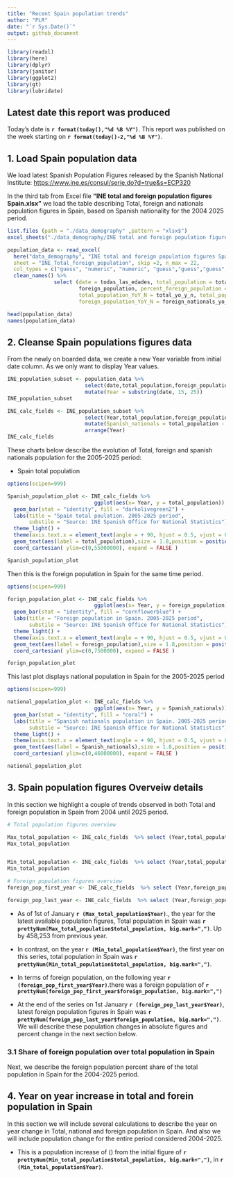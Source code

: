 ```yaml
---
title: "Recent Spain population trends"
author: "PLR"
date: "`r Sys.Date()`"
output: github_document
---
```


```r
library(readxl)
library(here)
library(dplyr)
library(janitor)
library(ggplot2)
library(gt)
library(lubridate)
```

## Latest date this report was produced

Today's date is **`r format(today(),"%d %B %Y")`**. This report was published on the week starting on  **`r format(today()-2,"%d %B %Y")`**. 


## 1. Load Spain population data

We load latest Spanish Population Figures released by the Spanish National Institute: <https://www.ine.es/consul/serie.do?d=true&s=ECP320>

In the third tab from Excel file **"INE total and foreign population figures Spain.xlsx"** we load the table describing Total, foreign and nationals population figures in Spain, based on Spanish nationality for the 2004 2025 period.

```r
list.files (path = "./data_demography" ,pattern = "xlsx$")
excel_sheets("./data_demography/INE total and foreign population figures Spain.xlsx")
```


```r
population_data <- read_excel(
  here("data_demography", "INE total and foreign population figures Spain.xlsx"), 
  sheet = "INE_Total_foreign_population", skip =2, n_max = 22,
  col_types = c("guess", "numeric", "numeric", "guess","guess","guess","guess","guess")) %>% 
  clean_names() %>% 
               select (date = todas_las_edades, total_population = total,
                       foreign_population, percent_foreign_population = percent_foreign_nationals_total_population,
                       total_population_YoY_N = total_yo_y_n, total_population_YoY_perc = total_yo_y_percent,
                       foreign_population_YoY_N = foreign_nationals_yo_y_n, foreign_population_YoY_perc= foreign_total_yo_y_percent)

head(population_data)
names(population_data)
```


## 2. Cleanse Spain populations figures data

From the newly on boarded data, we create a new Year variable from initial date column. As we only want to display Year values.

```r
INE_population_subset <- population_data %>%
                         select(date,total_population,foreign_population) %>% 
                         mutate(Year = substring(date, 15, 25)) 
INE_population_subset
```
```r
INE_calc_fields <- INE_population_subset %>%                          
                         select(Year,total_population,foreign_population) %>% 
                         mutate(Spanish_nationals = total_population - foreign_population) %>% 
                         arrange(Year)
INE_calc_fields
```

These charts below describe the evolution of Total, foreign and spanish nationals population for the 2005-2025 period:

- Spain total population
```r
options(scipen=999)

Spanish_population_plot <- INE_calc_fields %>% 
                            ggplot(aes(x= Year, y = total_population)) +
  geom_bar(stat = "identity", fill = "darkolivegreen2") +
  labs(title = "Spain total poulation. 2005-2025 period",
       substile = "Source: INE Spanish Office for National Statistics") +
  theme_light() +
  theme(axis.text.x = element_text(angle = + 90, hjust = 0.5, vjust = 0.5)) +
  geom_text(aes(label = total_population),size = 1.8,position = position_dodge(width = 0.2),vjust = -0.30,hjust = 0.50) +
  coord_cartesian( ylim=c(0,55000000), expand = FALSE )

Spanish_population_plot
```

Then this is the foreign population in Spain for the same time period.

```r
options(scipen=999)

forign_population_plot <- INE_calc_fields %>% 
                            ggplot(aes(x= Year, y = foreign_population)) +
  geom_bar(stat = "identity", fill = "cornflowerblue") +
  labs(title = "Foreign population in Spain. 2005-2025 period",
       substile = "Source: INE Spanish Office for National Statistics") +
  theme_light() +
  theme(axis.text.x = element_text(angle = + 90, hjust = 0.5, vjust = 0.5)) +
  geom_text(aes(label = foreign_population),size = 1.8,position = position_dodge(width = 0.2),vjust = -0.30,hjust = 0.50) +
  coord_cartesian( ylim=c(0,7500000), expand = FALSE )

forign_population_plot
```


This last plot displays national population in Spain for the 2005-2025 period

```r
options(scipen=999)

national_population_plot <- INE_calc_fields %>% 
                            ggplot(aes(x= Year, y = Spanish_nationals)) +
  geom_bar(stat = "identity", fill = "coral") +
  labs(title = "Spanish nationals population in Spain. 2005-2025 period",
       substile = "Source: INE Spanish Office for National Statistics") +
  theme_light() +
  theme(axis.text.x = element_text(angle = + 90, hjust = 0.5, vjust = 0.5)) +
  geom_text(aes(label = Spanish_nationals),size = 1.8,position = position_dodge(width = 0.2),vjust = -0.30,hjust = 0.50) +
  coord_cartesian( ylim=c(0,46000000), expand = FALSE )

national_population_plot
```


## 3.  Spain population figures Overveiw details 

In this section we highlight a couple of trends observed in both Total and foreign population in Spain from 2004 until 2025 period.

```r
# Total population figures overview

Max_total_population <- INE_calc_fields  %>% select (Year,total_population) %>% filter(Year == max(INE_calc_fields$Year))
Max_total_population


Min_total_population <- INE_calc_fields  %>% select (Year,total_population) %>% filter(Year == min(INE_calc_fields$Year))
Min_total_population

# Foreign population figures overview
foreign_pop_first_year <- INE_calc_fields  %>% select (Year,foreign_population) %>% filter(Year == 2005)

foreign_pop_last_year <- INE_calc_fields  %>% select (Year,foreign_population) %>% filter(Year == 2025)
```

- As of 1st of January **`r (Max_total_population$Year)`**., the year for the latest available population figures, Total population in Spain was  **`r prettyNum(Max_total_population$total_population, big.mark=",")`**. Up by 458,253 from previous year.

- In contrast, on the year **`r (Min_total_population$Year)`**, the first year on this series, total population in Spain was **`r prettyNum(Min_total_population$total_population, big.mark=",")`**. 

- In terms of foreign population, on the following year **`r (foreign_pop_first_year$Year)`**.there was a foreign population of **`r prettyNum(foreign_pop_first_year$foreign_population, big.mark=",")`** 

- At the end of the series on 1st January **`r (foreign_pop_last_year$Year)`**, latest foreign population figures in Spain was **`r prettyNum(foreign_pop_last_year$foreign_population, big.mark=",")`**. We will describe these population changes in absolute figures and percent change in the next section below.

### 3.1 Share of foreign population over total population in Spain

Next, we describe the foreign population percent share of the total population in Spain for the 2004-2025 period.


## 4. Year on year increase in total and forein population in Spain

In this section we will include several calculations to describe the year on year change in Total, national and foreign population in Spain. And also we will include population change for the entire period considered 2004-2025.

- This is a population increase of () from the initial figure of **`r prettyNum(Min_total_population$total_population, big.mark=",")`**, in **`r (Min_total_population$Year)`**.


